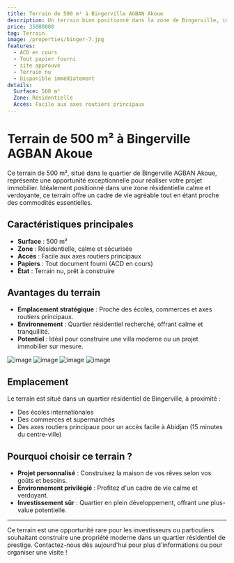 ```yaml
---
title: Terrain de 500 m² à Bingerville AGBAN Akoue
description: Un terrain bien positionné dans la zone de Bingerville, idéal pour votre projet immobilier.  
price: 35000000 
tag: Terrain  
image: /properties/binger-7.jpg  
features:  
  - ACD en cours  
  - Tout papier fourni
  - site approuvé
  - Terrain nu  
  - Disponible immédiatement  
details:  
  Surface: 500 m²  
  Zone: Résidentielle  
  Accès: Facile aux axes routiers principaux  
---
```


# Terrain de 500 m² à Bingerville AGBAN Akoue  

Ce terrain de 500 m², situé dans le quartier de Bingerville AGBAN Akoue, représente une opportunité exceptionnelle pour réaliser votre projet immobilier. Idéalement positionné dans une zone résidentielle calme et verdoyante, ce terrain offre un cadre de vie agréable tout en étant proche des commodités essentielles.  

## Caractéristiques principales  

- **Surface** : 500 m²  
- **Zone** : Résidentielle, calme et sécurisée  
- **Accès** : Facile aux axes routiers principaux  
- **Papiers** : Tout document fourni (ACD en cours)  
- **État** : Terrain nu, prêt à construire  

## Avantages du terrain  

- **Emplacement stratégique** : Proche des écoles, commerces et axes routiers principaux.  
- **Environnement** : Quartier résidentiel recherché, offrant calme et tranquillité.  
- **Potentiel** : Idéal pour construire une villa moderne ou un projet immobilier sur mesure.  

<div className="flex bg-red-400 gap-4 flex-wrap">  
  <img src="/properties/binger-7.jpg" alt="image" className="w-5/12 h-80 aspect-video" />  
  <img src="/properties/binger-6.jpg" alt="image" className="w-5/12 h-80 aspect-video" />  
  <img src="/properties/binger-5.jpg" alt="image" className="w-5/12 h-80 aspect-video" /> 
  <img src="/properties/binger-4.jpg" alt="image" className="w-5/12 h-80 aspect-video" />  

</div>  

## Emplacement  

Le terrain est situé dans un quartier résidentiel de Bingerville, à proximité :  

- Des écoles internationales  
- Des commerces et supermarchés  
- Des axes routiers principaux pour un accès facile à Abidjan (15 minutes du centre-ville)  

## Pourquoi choisir ce terrain ?  

- **Projet personnalisé** : Construisez la maison de vos rêves selon vos goûts et besoins.  
- **Environnement privilégié** : Profitez d'un cadre de vie calme et verdoyant.  
- **Investissement sûr** : Quartier en plein développement, offrant une plus-value potentielle.  

---

Ce terrain est une opportunité rare pour les investisseurs ou particuliers souhaitant construire une propriété moderne dans un quartier résidentiel de prestige. Contactez-nous dès aujourd'hui pour plus d'informations ou pour organiser une visite !  